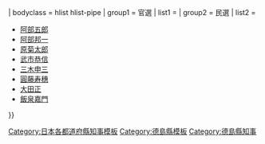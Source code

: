 {{Navbox
| name = 德島縣知事
| state  = {{{state|autocollapse}}}
| title = {{Flagicon|德島縣}} [[德島縣知事列表|德島縣知事]]{{#if:{{{1|}}}|（{{{1|}}}）|}} 
| bodyclass = hlist hlist-pipe
| group1 = 官選
| list1 ={{Navbox|child
| group1 = 第一次德島縣<br/><small>(-1876)</small>
| list1 ={{Navbox|child
 |group1=德島縣大参事
 |list1=*[[井上高格]]
 |group2=[[名東縣]]權令
 |list2=*[[井上高格]] <sub>参事</sub>
*[[林茂平]]
*[[久保斷三]] <sub>参事→權令</sub>
*[[古賀定雄]]
*[[富岡敬明]]
}}
| group2 = 第二次德島縣<br/><small>(1880-)</small>
| list2 ={{Navbox|child
 |group1=縣令
 |list1=*[[北垣国道]]
*[[酒井明]]
 |group2=知事
 |list2=*[[酒井明]]
*[[櫻井勉]]
*[[關義臣]]
*[[村上義雄]]
*[[山縣伊三郎]]
*[[李家裕二]]
*[[有田義資]]
*[[小倉久]]
*[[龜井英三郎]]
*[[床次竹二郎]]
*[[岩男三郎]]
*[[谷口留五郎]]
*[[渡邊勝三郎]]
*[[秦豐助]]
*[[龜山理平太]]
*[[末松偕一郎]]
*[[三宅源之助]]
*[[大津麟平]]
*[[川越壮介]]
*[[小幡豐治]]
*[[大野綠一郎]]
*[[三邊長治]]
*[[山下謙一]]
*[[土居通次]]
*[[落合慶四郎]]
*[[金森太郎]]
*[[戶塚九一郎]]
*[[清水良策]]
*[[荒木義夫]]
*[[中村四郎]]
*[[辻山治平]]
*[[野田清武]]
*[[岡田包義]]
*[[床次德二]]
*[[佐藤勝也]]
}}
}}
| group2 = 民選
| list2 =
*[[阿部五郎]]
*[[阿部邦一]]
*[[原菊太郎]]
*[[武市恭信]]
*[[三木申三]]
*[[圓藤寿穗]]
*[[大田正]]
*[[飯泉嘉門]]
}}<noinclude>
[[Category:日本各都道府縣知事模板]]
[[Category:德島縣模板]]
[[Category:德島縣知事]]
</noinclude>